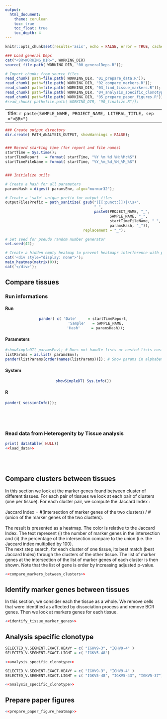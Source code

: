 ```yaml
---
output:
  html_document: 
    theme: cerulean
    toc: true
    toc_float: true
    toc_depth: 4
---
```





```r
knitr::opts_chunk$set(results='asis', echo = FALSE, error = TRUE, cache = FALSE, cache.comments = TRUE, fig.dim = c(7,7), autodep = TRUE)
```




```r

### Load general Deps
cat("<BR>WORKING_DIR=", WORKING_DIR)
source( file.path( WORKING_DIR, "00_generalDeps.R"));

# Import chunks from source files
read_chunk( path=file.path( WORKING_DIR, "01_prepare_data.R"));
read_chunk( path=file.path( WORKING_DIR, "02_compare_markers.R"));
read_chunk( path=file.path( WORKING_DIR, "03_find_tissue_markers.R"));
read_chunk( path=file.path( WORKING_DIR, "04_analysis_specific_clonotype.R"));
read_chunk( path=file.path( WORKING_DIR, "05_prepare_paper_figures.R"));
#read_chunk( path=file.path( WORKING_DIR, "90_finalize.R"));
```

---
title: `r paste(SAMPLE_NAME, PROJECT_NAME, LITERAL_TITLE, sep ="<BR>")`
---


```r

### Create output directory
dir.create( PATH_ANALYSIS_OUTPUT, showWarnings = FALSE);


### Record starting time (for report and file names)
startTime = Sys.time();
startTimeReport   = format( startTime, "%Y %m %d %H:%M:%S")
startTimeFileName = format( startTime, "%Y_%m_%d_%H_%M_%S")


### Initialize utils

# Create a hash for all parameters
paramsHash = digest( paramsEnv, algo="murmur32");

# Create a 'safe' unique prefix for output files
outputFilesPrefix = path_sanitize( gsub("([[:punct:]])|\\s+", 
                                        "_", 
                                        paste0(PROJECT_NAME, "_",
                                               SAMPLE_NAME, "_",
                                               startTimeFileName, "_",
                                               paramsHash, "_")),
                                   replacement = "_");

# Set seed for pseudo random number generator
set.seed(42);

# Create a hidden empty heatmap to prevent heatmapr interference with plotly functions (bug ?)
cat('<div style="display: none">');
main_heatmap(matrix(0));
cat('</div>');
```




## Compare tissues


### Run informations {.tabset .tabset-fade}

#### Run
<center>
```r
pander( c( 'Date'     = startTimeReport,
           'Sample'   = SAMPLE_NAME,
           'Hash'     = paramsHash));
```
</center>

#### Parameters
```r
#showSimpleDT( paramsEnv); # Does not handle lists or nested lists easily
listParams = as.list( paramsEnv);
pander(listParams[order(names(listParams))]); # Show params in alphabetical order
```

#### System
<center>
```r
showSimpleDT( Sys.info())
```
</center>

#### R
```r
pander( sessionInfo());
```

<!-- Ending the tabset section -->
### {.toc-ignore} 
<br /><br />


### Read data from Heterogenity by Tissue analysis
```r
print( datatable( NULL))
<<load_data>>
```
<br/><br />

## Compare clusters between tissues

In this section we look at the marker genes found between cluster of different tissues. For each pair of tissues we look at each pair of clusters (one
per tissue). For each cluster pair, we compute the Jaccard Index :
<br><br>
Jaccard Index = #(intersection of marker genes of the two clusters) / #(union of the marker genes of the two clusters).
<br><br>
The result is presented as a heatmap. The color is relative to the Jaccard Index. The text represent (i) the number of marker genes in the intersection and (ii)
the percentage of the intersection compare to the union (i.e. the Jaccard index multiplied by 100).<br>
The next step search, for each cluster of one tissue, its best match (best Jaccard Index) through the clusters of the other tissue. The list of
marker genes at the intersection of the list of marker genes of each cluster is then shown. Note that the list of gene is order by increasing adjusted p-value.

```r
<<compare_markers_between_clusters>>
```

## Identify marker genes between tissues

In this section, we consider each the tissue as a whole. We remove cells that were identified as affected by dissociation process and remove BCR genes. Then
we look at markers genes for each tissue.

```r
<<identify_tissue_marker_genes>>
```

## Analysis specific clonotype

```r

SELECTED_V.SEGMENT.EXACT.HEAVY = c( "IGHV9-3", "IGHV9-4" )
SELECTED_V.SEGMENT.EXACT.LIGHT = c( "IGKV5-48")

<<analysis_specific_clonotype>>

SELECTED_V.SEGMENT.EXACT.HEAVY = c( "IGHV9-3", "IGHV9-4" )
SELECTED_V.SEGMENT.EXACT.LIGHT = c( "IGKV5-48", "IGKV5-43", "IGKV5-37")

<<analysis_specific_clonotype>>
```

## Prepare paper figures
```r
<<prepare_paper_figure_heatmap>>
```
<br/><br />


